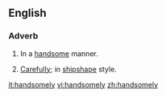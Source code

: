 ==English==
===Adverb===
#In a [[handsome]] manner.
#{{Nautical}} [[Carefully]]; in [[shipshape]] style.

[[it:handsomely]]
[[vi:handsomely]]
[[zh:handsomely]]